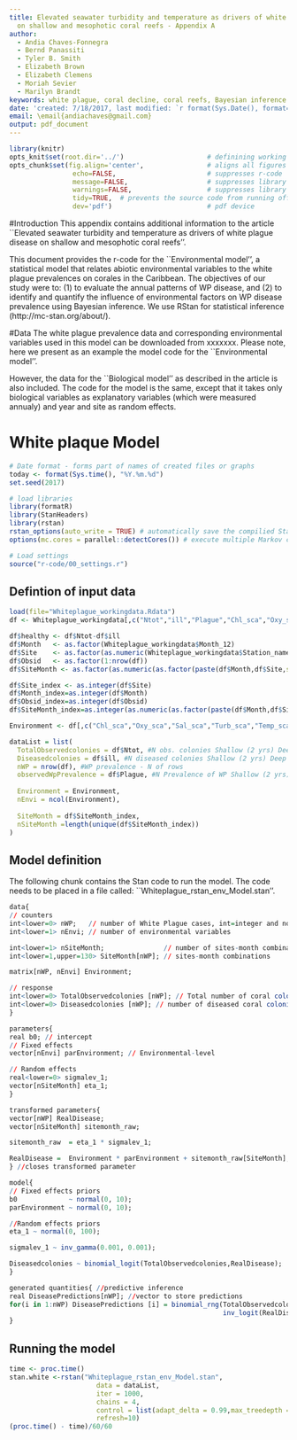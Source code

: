 ```yaml
---
title: Elevated seawater turbidity and temperature as drivers of white plague disease
  on shallow and mesophotic coral reefs - Appendix A
author: 
  - Andia Chaves-Fonnegra
  - Bernd Panassiti
  - Tyler B. Smith
  - Elizabeth Brown
  - Elizabeth Clemens
  - Moriah Sevier
  - Marilyn Brandt
keywords: white plague, coral decline, coral reefs, Bayesian inference
date: 'created: 7/18/2017, last modified: `r format(Sys.Date(), format="%m/%d/%Y")`'
email: \email{andiachaves@gmail.com}
output: pdf_document
---
```


```r
library(knitr)
opts_knit$set(root.dir='../')                     # definining working directory; or normalizePath('../')
opts_chunk$set(fig.align='center',                # aligns all figures
                echo=FALSE,                       # suppresses r-code
                message=FALSE,                    # suppresses library outputs
                warnings=FALSE,                   # suppresses library outputs
                tidy=TRUE,  # prevents the source code from running off a pdf page
                dev='pdf')                        # pdf device
```

#Introduction
This appendix contains additional information to the article ``Elevated seawater turbidity and temperature as drivers of white plague disease on shallow and mesophotic coral reefs''.  


This document provides the r-code for the ``Environmental model'', a statistical model that relates abiotic environmental variables to the white plague prevalences on corales in the Caribbean. The objectives of our study were to: (1) to evaluate the annual patterns of WP disease, and (2) to identify and quantify the influence of environmental factors on WP disease prevalence using Bayesian inference. We use RStan for statistical inference (http://mc-stan.org/about/). 

#Data
The white plague prevalence data and corresponding environmental variables used in this model can be downloaded from xxxxxxx. Please note, here we present as an example the model code for the ``Environmental model''.  

However, the data for the ``Biological model'' as described in the article is also included. The code for the model is the same, except that it takes only biological variables as explanatory variables (which were measured annualy) and year and site as random effects.

# White plaque Model
```r
# Date format - forms part of names of created files or graphs
today <- format(Sys.time(), "%Y.%m.%d")
set.seed(2017)

# load libraries
library(formatR)
library(StanHeaders)
library(rstan)
rstan_options(auto_write = TRUE) # automatically save the compilied Stan program
options(mc.cores = parallel::detectCores()) # execute multiple Markov chains in paral

# Load settings
source("r-code/00_settings.r")

```

## Defintion of input data
```r
load(file="Whiteplague_workingdata.Rdata")
df <- Whiteplague_workingdata[,c("Ntot","ill","Plague","Chl_sca","Oxy_sca","Sal_sca","Turb_sca","Depth_tran_sca","Temp_sca","DHW_sca")]

df$healthy <- df$Ntot-df$ill
df$Month   <- as.factor(Whiteplague_workingdata$Month_12)
df$Site    <- as.factor(as.numeric(Whiteplague_workingdata$Station_name))
df$Obsid   <- as.factor(1:nrow(df))
df$SiteMonth <- as.factor(as.numeric(as.factor(paste(df$Month,df$Site,sep="-"))))

df$Site_index <- as.integer(df$Site)
df$Month_index=as.integer(df$Month)
df$Obsid_index=as.integer(df$Obsid)
df$SiteMonth_index=as.integer(as.numeric(as.factor(paste(df$Month,df$Site,sep="-"))))

Environment <- df[,c("Chl_sca","Oxy_sca","Sal_sca","Turb_sca","Temp_sca","DHW_sca","Depth_tran_sca")]
```



```r
dataList = list(
  TotalObservedcolonies = df$Ntot, #N obs. colonies Shallow (2 yrs) Deep (4 yrs)
  Diseasedcolonies = df$ill, #N diseased colonies Shallow (2 yrs) Deep (4 yrs)
  nWP = nrow(df), #WP prevalence - N of rows
  observedWpPrevalence = df$Plague, #N Prevalence of WP Shallow (2 yrs) Deep (4 yrs)
  
  Environment = Environment,
  nEnvi = ncol(Environment),
  
  SiteMonth = df$SiteMonth_index,
  nSiteMonth =length(unique(df$SiteMonth_index))
)
```

## Model definition

The following chunk contains the Stan code to run the model. The code needs to be placed in a file called: ``Whiteplague_rstan_env_Model.stan''.

```r
data{
// counters
int<lower=0> nWP;   // number of White Plague cases, int=integer and non negative >0
int<lower=1> nEnvi; // number of environmental variables

int<lower=1> nSiteMonth;               // number of sites-month combinations
int<lower=1,upper=130> SiteMonth[nWP]; // sites-month combinations

matrix[nWP, nEnvi] Environment;

// response
int<lower=0> TotalObservedcolonies [nWP]; // Total number of coral colonies (cases)
int<lower=0> Diseasedcolonies [nWP]; // number of diseased coral colonies (successes)
}

parameters{
real b0; // intercept
// Fixed effects
vector[nEnvi] parEnvironment; // Environmental-level

// Random effects
real<lower=0> sigmalev_1;
vector[nSiteMonth] eta_1;
}

transformed parameters{
vector[nWP] RealDisease;
vector[nSiteMonth] sitemonth_raw;

sitemonth_raw  = eta_1 * sigmalev_1;

RealDisease =  Environment * parEnvironment + sitemonth_raw[SiteMonth];
} //closes transformed parameter

model{
// Fixed effects priors
b0             ~ normal(0, 10);
parEnvironment ~ normal(0, 10);

//Random effects priors
eta_1 ~ normal(0, 100);

sigmalev_1 ~ inv_gamma(0.001, 0.001);

Diseasedcolonies ~ binomial_logit(TotalObservedcolonies,RealDisease);
}

generated quantities{ //predictive inference
real DiseasePredictions[nWP]; //vector to store predictions
for(i in 1:nWP) DiseasePredictions [i] = binomial_rng(TotalObservedcolonies[i],
                                                      inv_logit(RealDisease[i]));
}
```





## Running the model

```r
time <- proc.time()
stan.white <-rstan("Whiteplague_rstan_env_Model.stan",
                      data = dataList,
                      iter = 1000, 
                      chains = 4,
                      control = list(adapt_delta = 0.99,max_treedepth = 15),
                      refresh=10)
(proc.time() - time)/60/60
```


